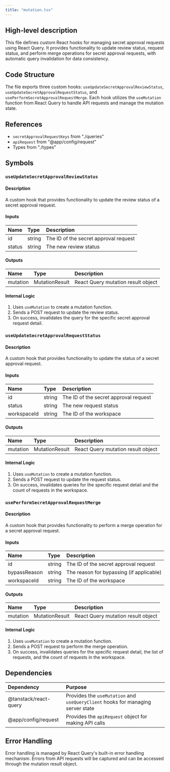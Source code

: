 ```yaml
---
title: "mutation.tsx"
---
```


## High-level description
This file defines custom React hooks for managing secret approval requests using React Query. It provides functionality to update review status, request status, and perform merge operations for secret approval requests, with automatic query invalidation for data consistency.

## Code Structure
The file exports three custom hooks: `useUpdateSecretApprovalReviewStatus`, `useUpdateSecretApprovalRequestStatus`, and `usePerformSecretApprovalRequestMerge`. Each hook utilizes the `useMutation` function from React Query to handle API requests and manage the mutation state.

## References
- `secretApprovalRequestKeys` from "./queries"
- `apiRequest` from "@app/config/request"
- Types from "./types"

## Symbols

### `useUpdateSecretApprovalReviewStatus`
#### Description
A custom hook that provides functionality to update the review status of a secret approval request.

#### Inputs
| Name | Type | Description |
|:-----|:-----|:------------|
| id | string | The ID of the secret approval request |
| status | string | The new review status |

#### Outputs
| Name | Type | Description |
|:-----|:-----|:------------|
| mutation | MutationResult | React Query mutation result object |

#### Internal Logic
1. Uses `useMutation` to create a mutation function.
2. Sends a POST request to update the review status.
3. On success, invalidates the query for the specific secret approval request detail.

### `useUpdateSecretApprovalRequestStatus`
#### Description
A custom hook that provides functionality to update the status of a secret approval request.

#### Inputs
| Name | Type | Description |
|:-----|:-----|:------------|
| id | string | The ID of the secret approval request |
| status | string | The new request status |
| workspaceId | string | The ID of the workspace |

#### Outputs
| Name | Type | Description |
|:-----|:-----|:------------|
| mutation | MutationResult | React Query mutation result object |

#### Internal Logic
1. Uses `useMutation` to create a mutation function.
2. Sends a POST request to update the request status.
3. On success, invalidates queries for the specific request detail and the count of requests in the workspace.

### `usePerformSecretApprovalRequestMerge`
#### Description
A custom hook that provides functionality to perform a merge operation for a secret approval request.

#### Inputs
| Name | Type | Description |
|:-----|:-----|:------------|
| id | string | The ID of the secret approval request |
| bypassReason | string | The reason for bypassing (if applicable) |
| workspaceId | string | The ID of the workspace |

#### Outputs
| Name | Type | Description |
|:-----|:-----|:------------|
| mutation | MutationResult | React Query mutation result object |

#### Internal Logic
1. Uses `useMutation` to create a mutation function.
2. Sends a POST request to perform the merge operation.
3. On success, invalidates queries for the specific request detail, the list of requests, and the count of requests in the workspace.

## Dependencies
| Dependency | Purpose |
|:-----------|:--------|
| @tanstack/react-query | Provides the `useMutation` and `useQueryClient` hooks for managing server state |
| @app/config/request | Provides the `apiRequest` object for making API calls |

## Error Handling
Error handling is managed by React Query's built-in error handling mechanism. Errors from API requests will be captured and can be accessed through the mutation result object.